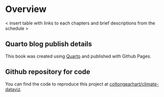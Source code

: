 # Overview {.unnumbered}

\< insert table with links to each chapters and brief descriptions from the schedule \>

::: callout-note
## Quarto blog publish details

This book was created using [Quarto](https://quarto.org/) and published with Github Pages.
:::

::: callout-tip
## Github repository for code

You can find the code to reproduce this project at [coltongearhart/climate-dataviz](https://github.com/coltongearhart/climate-dataviz).
:::
